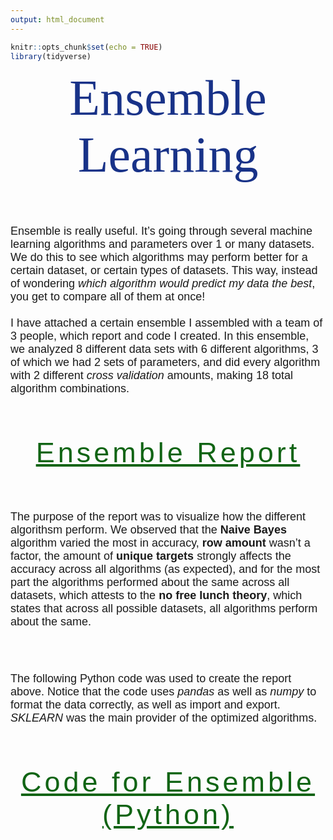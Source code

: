 ```yaml
---
output: html_document
---
```


```r
knitr::opts_chunk$set(echo = TRUE)
library(tidyverse)
```

<p id="title">Ensemble Learning</p>

<br><br>

<p id="desc">Ensemble is really useful. It's going through several machine learning algorithms and parameters over 1 or many datasets. We do this to see which algorithms may perform better for a certain dataset, or certain types of datasets. This way, instead of wondering <i>which algorithm would predict my data the best</i>, you get to compare all of them at once!<br><br>I have attached a certain ensemble I assembled with a team of 3 people, which report and code I created. In this ensemble, we analyzed 8 different data sets with 6 different algorithms, 3 of which we had 2 sets of parameters, and did every algorithm with 2 different <i>cross validation</i> amounts, making 18 total algorithm combinations.</p>

<br><br>

<p id="section"><a id="section" href="ensemble.html" target="_blank">Ensemble Report</a></p>

<br><br>

<p id="desc">The purpose of the report was to visualize how the different algorithsm perform. We observed that the <strong>Naive Bayes</strong> algorithm varied the most in accuracy, <strong>row amount</strong> wasn't a factor, the amount of <strong>unique targets</strong> strongly affects the accuracy across all algorithms (as expected), and for the most part the algorithms performed about the same across all datasets, which attests to the <strong>no free lunch theory</strong>, which states that across all possible datasets, all algorithms perform about the same.</p>

<br><br>

<p id = "desc">The following Python code was used to create the report above. Notice that the code uses <i>pandas</i> as well as <i>numpy</i> to format the data correctly, as well as import and export. <i>SKLEARN</i> was the main provider of the optimized algorithms.</p>

<br><br>

<p id="section"><a id="section" href="https://github.com/Roctober92/portfolio/blob/master/docs/topics/ml/project_shell.py" target="_blank">Code for Ensemble (Python)</a></p>



<style>
@import url('https://fonts.googleapis.com/css?family=Bitter');
@import url('https://fonts.googleapis.com/css?family=Quicksand');
@import url('https://fonts.googleapis.com/css?family=Yanone+Kaffeesatz');
#title{
margin: auto;
text-align: center;
font-family: 'Bitter', serif;
color: #183288;
font-size: 80px;
}
#desc{
font-size: 18px;
font-family: 'Quicksand', sans-serif;
}
#section{
margin: auto;
text-align: center;
font-size: 45px;
font-family: 'Yanone Kaffeesatz', sans-serif;
color: #106414;
letter-spacing: 5px;
}
</style>
